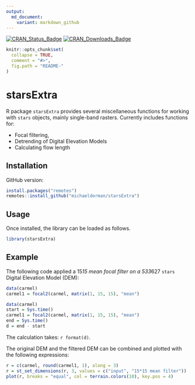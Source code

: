 ```yaml
---
output:
  md_document:
    variant: markdown_github
---
```


<!-- README.md is generated from README.Rmd. Please edit that file -->

[![CRAN_Status_Badge](http://www.r-pkg.org/badges/version-ago/starsExtra)](https://cran.r-project.org/package=starsExtra)
[![CRAN_Downloads_Badge](http://cranlogs.r-pkg.org/badges/last-month/starsExtra)](https://cran.r-project.org/package=starsExtra)

```r
knitr::opts_chunk$set(
  collapse = TRUE,
  comment = "#>",
  fig.path = "README-"
)
```

# starsExtra

R package `starsExtra` provides several miscellaneous functions for working with `stars` objects, mainly single-band rasters. Currently includes functions for: 

* Focal filtering, 
* Detrending of Digital Elevation Models
* Calculating flow length

## Installation

GitHub version:

```r
install.packages("remotes")
remotes::install_github("michaeldorman/starsExtra")
```

## Usage

Once installed, the library can be loaded as follows.

```r
library(starsExtra)
```

## Example

The following code applied a 15*15 mean focal filter on a 533*627 `stars` Digital Elevation Model (DEM):

```r
data(carmel)
carmel1 = focal2(carmel, matrix(1, 15, 15), "mean")
```

```r
data(carmel)
start = Sys.time()
carmel1 = focal2(carmel, matrix(1, 15, 15), "mean")
end = Sys.time()
d = end - start
```

The calculation takes: `r format(d)`.

The original DEM and the filtered DEM can be combined and plotted with the following expressions:

```r
r = c(carmel, round(carmel1, 1), along = 3)
r = st_set_dimensions(r, 3, values = c("input", "15*15 mean filter"))
plot(r, breaks = "equal", col = terrain.colors(10), key.pos = 4)
```
